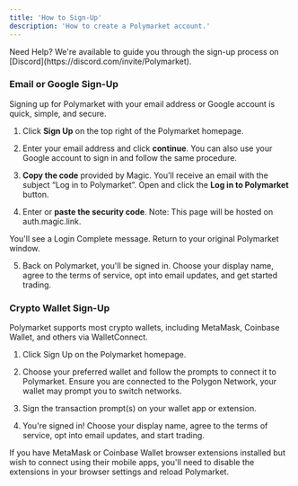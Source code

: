 ```yaml
---
title: 'How to Sign-Up'  
description: 'How to create a Polymarket account.'
---
```

<Tip>
Need Help? 
We're available to guide you through the sign-up process on [Discord](https://discord.com/invite/Polymarket).
</Tip>

### Email or Google Sign-Up
Signing up for Polymarket with your email address or Google account is quick, simple, and secure.

1. Click **Sign Up** on the top right of the Polymarket homepage.


2. Enter your email address and click **continue**. 
You can also use your Google account to sign in and follow the same procedure.

3. **Copy the code** provided by Magic. 
You’ll receive an email with the subject “Log in to Polymarket”. Open and click the **Log in to Polymarket** button.  

4. Enter or **paste the security code**. 
Note: This page will be hosted on auth.magic.link.  


You'll see a Login Complete message. Return to your original Polymarket window.

5. Back on Polymarket, you'll be signed in. Choose your display name, agree to the terms of service, opt into email updates, and get started trading.

### Crypto Wallet Sign-Up
Polymarket supports most crypto wallets, including MetaMask, Coinbase Wallet, and others via WalletConnect.

1. Click Sign Up on the Polymarket homepage.

2. Choose your preferred wallet and follow the prompts to connect it to Polymarket. Ensure you are connected to the Polygon Network, your wallet may prompt you to switch networks. 
3. Sign the transaction prompt(s) on your wallet app or extension. 


4. You're signed in! Choose your display name, agree to the terms of service, opt into email updates, and start trading.

<Note>
If you have MetaMask or Coinbase Wallet browser extensions installed but wish to connect using their mobile apps, you'll need to disable the extensions in your browser settings and reload Polymarket. 
</Note>